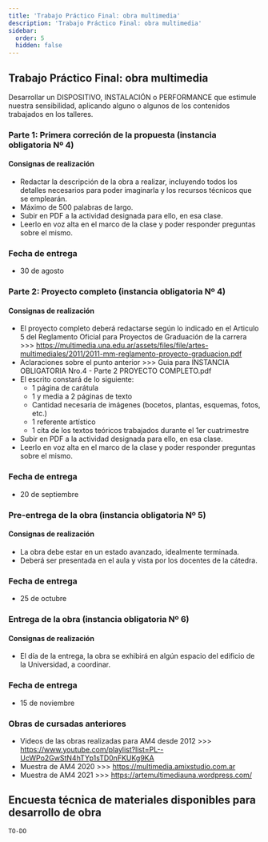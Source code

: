 ```yaml
---
title: 'Trabajo Práctico Final: obra multimedia'
description: 'Trabajo Práctico Final: obra multimedia'
sidebar:
  order: 5
  hidden: false
---
```


## Trabajo Práctico Final: obra multimedia

Desarrollar un DISPOSITIVO, INSTALACIÓN o PERFORMANCE que estimule nuestra sensibilidad, aplicando alguno o algunos de  los contenidos trabajados en los talleres. 

### Parte 1: Primera correción de la propuesta (instancia obligatoria Nº 4)

#### Consignas de realización

- Redactar la descripción de la obra a realizar, incluyendo todos los detalles necesarios para poder imaginarla y los recursos técnicos que se emplearán.
- Máximo de 500 palabras de largo.
- Subir en PDF a la actividad designada para ello, en esa clase.
- Leerlo en voz alta en el marco de la clase y poder responder preguntas sobre el mismo.

### Fecha de entrega

- 30 de agosto

### Parte 2: Proyecto completo (instancia obligatoria Nº 4)

#### Consignas de realización

- El proyecto completo deberá redactarse según lo indicado en el Articulo 5 del Reglamento Oficial para Proyectos de Graduación de la carrera >>> https://multimedia.una.edu.ar/assets/files/file/artes-multimediales/2011/2011-mm-reglamento-proyecto-graduacion.pdf
- Aclaraciones sobre el punto anterior >>> Guia para INSTANCIA OBLIGATORIA Nro.4 - Parte 2 PROYECTO COMPLETO.pdf
- El escrito constará de lo siguiente:
  - 1 página de carátula
  - 1 y media a 2 páginas de texto
  - Cantidad necesaria de imágenes (bocetos, plantas, esquemas, fotos, etc.)
  - 1 referente artístico
  - 1 cita de los textos teóricos trabajados durante el 1er cuatrimestre
- Subir en PDF a la actividad designada para ello, en esa clase.
- Leerlo en voz alta en el marco de la clase y poder responder preguntas sobre el mismo.

### Fecha de entrega

- 20 de septiembre

### Pre-entrega de la obra (instancia obligatoria Nº 5)

#### Consignas de realización

- La obra debe estar en un estado avanzado, idealmente terminada.
- Deberá ser presentada en el aula y vista por los docentes de la cátedra.

### Fecha de entrega

- 25 de octubre

### Entrega de la obra (instancia obligatoria Nº 6)

#### Consignas de realización

- El día de la entrega, la obra se exhibirá en algún espacio del edificio de la Universidad, a coordinar. 

### Fecha de entrega

- 15 de noviembre

### Obras de cursadas anteriores

- Videos de las obras realizadas para AM4 desde 2012  >>>  https://www.youtube.com/playlist?list=PL--UcWPo2GwStN4hTYp1sTD0nFKUKg9KA
- Muestra de AM4 2020  >>>  https://multimedia.amixstudio.com.ar
- Muestra de AM4 2021 >>> https://artemultimediauna.wordpress.com/

## Encuesta técnica de materiales disponibles para desarrollo de obra

`TO-DO`